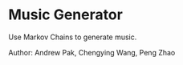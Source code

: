 = Music Generator =

Use Markov Chains to generate music.

Author: Andrew Pak, Chengying Wang, Peng Zhao

